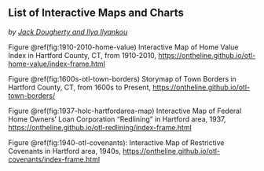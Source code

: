 ## List of Interactive Maps and Charts {-}
*by [Jack Dougherty and Ilya Ilyankou](index.html#authors-and-contributors)*

[//]: (TODO - DECIDE on inserting small map images, perhaps in a table format, and possibly cross-ref links to the map in the context of the book)

Figure \@ref(fig:1910-2010-home-value) Interactive Map of Home Value Index in Hartford County, CT, from 1910-2010, <https://ontheline.github.io/otl-home-value/index-frame.html>

Figure \@ref(fig:1600s-otl-town-borders) Storymap of Town Borders in Hartford County, CT, from 1600s to Present, <https://ontheline.github.io/otl-town-borders/>

Figure \@ref(fig:1937-holc-hartfordarea-map) Interactive Map of Federal Home Owners' Loan Corporation "Redlining" in Hartford area, 1937, <https://ontheline.github.io/otl-redlining/index-frame.html>

Figure \@ref(fig:1940-otl-covenants): Interactive Map of Restrictive Covenants in Hartford area, 1940s, <https://ontheline.github.io/otl-covenants/index-frame.html>
